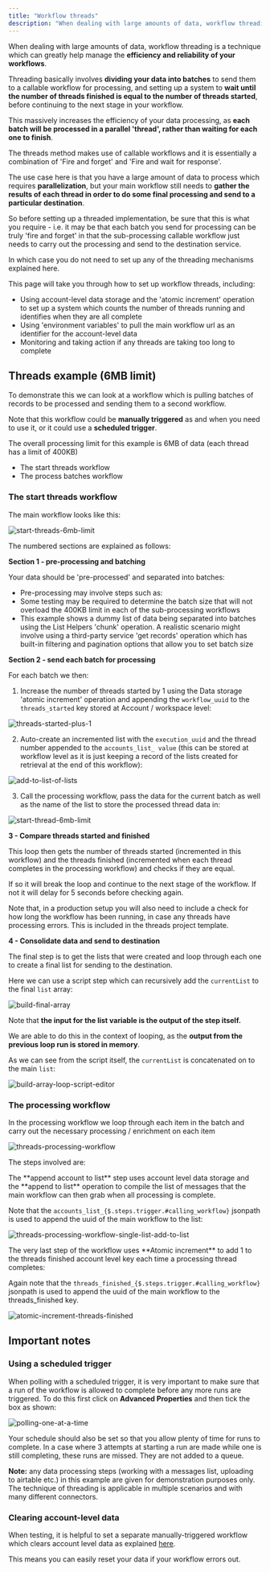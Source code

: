 ```yaml
---
title: "Workflow threads"
description: "When dealing with large amounts of data, workflow threading is a technique which can greatly help manage the efficiency and reliability of your workflows."
---
```


When dealing with large amounts of data, workflow threading is a technique which can greatly help manage the **efficiency and reliability of your workflows**.

Threading basically involves **dividing your data into batches** to send them to a callable workflow for processing, and setting up a system to **wait until the number of threads finished is equal to the number of threads started**, before continuing to the next stage in your workflow.

This massively increases the efficiency of your data processing, as **each batch will be processed in a parallel 'thread', rather than waiting for each one to finish**.

<Info>
The threads method makes use of callable workflows and it is essentially a combination of 'Fire and forget' and 'Fire and wait for response'.

The use case here is that you have a large amount of data to process which requires **parallelization**, but your main workflow still needs to **gather the results of each thread in order to do some final processing and send to a particular destination**.

So before setting up a threaded implementation, be sure that this is what you require - i.e. it may be that each batch you send for processing can be truly 'fire and forget' in that the sub-processing callable workflow just needs to carry out the processing and send to the destination service.

In which case you do not need to set up any of the threading mechanisms explained here.
</Info>

This page will take you through how to set up workflow threads, including:

- Using account-level data storage and the 'atomic increment' operation to set up a system which counts the number of threads running and identifies when they are all complete
- Using 'environment variables' to pull the main workflow url as an identifier for the account-level data
- Monitoring and taking action if any threads are taking too long to complete

## Threads example (6MB limit)

To demonstrate this we can look at a workflow which is pulling batches of records to be processed and sending them to a second workflow.

Note that this workflow could be **manually triggered** as and when you need to use it, or it could use a **scheduled trigger**.

The overall processing limit for this example is 6MB of data (each thread has a limit of 400KB)

- The start threads workflow
- The process batches workflow

### The start threads workflow

The main workflow looks like this:

![start-threads-6mb-limit](/images/platform/automation-integration/advanced-use-cases/processing-data-at-scale/56SJLCCskxfnwYGKuiF3jn_start-threads-6mb-limit.png)

The numbered sections are explained as follows:

**Section 1 - pre-processing and batching**

Your data should be 'pre-processed' and separated into batches:

- Pre-processing may involve steps such as:
- Some testing may be required to determine the batch size that will not overload the 400KB limit in each of the sub-processing workflows
- This example shows a dummy list of data being separated into batches using the List Helpers 'chunk' operation. A realistic scenario might involve using a third-party service 'get records' operation which has built-in filtering and pagination options that allow you to set batch size

**Section 2 - send each batch for processing**

For each batch we then:

1. Increase the number of threads started by 1 using the Data storage 'atomic increment' operation and appending the `workflow_uuid` to the `threads_started` key stored at Account / workspace level:

![threads-started-plus-1](/images/platform/automation-integration/advanced-use-cases/processing-data-at-scale/42TRtoFWPs4wQ8kNAOyRb6_threads-started-plus-1.png)

2. Auto-create an incremented list with the `execution_uuid` and the thread number appended to the `accounts_list_ value` (this can be stored at workflow level as it is just keeping a record of the lists created for retrieval at the end of this workflow):

![add-to-list-of-lists](/images/platform/automation-integration/advanced-use-cases/processing-data-at-scale/2wmRNFlWRbJTB1626x7PHE_add-to-list-of-lists.png)

3. Call the processing workflow, pass the data for the current batch as well as the name of the list to store the processed thread data in:

![start-thread-6mb-limit](/images/platform/automation-integration/advanced-use-cases/processing-data-at-scale/39u4ejnH9sdqNQujv11lS8_start-thread-6mb-limit.png)

**3 - Compare threads started and finished**

This loop then gets the number of threads started (incremented in this workflow) and the threads finished (incremented when each thread completes in the processing workflow) and checks if they are equal.

If so it will break the loop and continue to the next stage of the workflow. If not it will delay for 5 seconds before checking again.

Note that, in a production setup you will also need to include a check for how long the workflow has been running, in case any threads have processing errors. This is included in the threads project template.

**4 - Consolidate data and send to destination**

The final step is to get the lists that were created and loop through each one to create a final list for sending to the destination.

Here we can use a script step which can recursively add the `currentList` to the final `list` array:

![build-final-array](/images/platform/automation-integration/advanced-use-cases/processing-data-at-scale/57Ef40C5MTcfjVYNTfRkMy_build-final-array.png)

Note that **the input for the list variable is the output of the step itself.** 

We are able to do this in the context of looping, as the **output from the previous loop run is stored in memory**.

As we can see from the script itself, the `currentList` is concatenated on to the main `list`:

![build-array-loop-script-editor](/images/platform/automation-integration/advanced-use-cases/processing-data-at-scale/75T2zNmW4Wice2VWN8uO1G_build-array-loop-script-editor.png)

### The processing workflow

In the processing workflow we loop through each item in the batch and carry out the necessary processing / enrichment on each item

![threads-processing-workflow](/images/platform/automation-integration/advanced-use-cases/processing-data-at-scale/3yTxBAeXU2ODD0OMx0G1xX_threads-processing-workflow.png)

The steps involved are:

<AccordionGroup>
<Accordion title="1 - process data">
The **append account to list** step uses account level data storage and the **append to list** operation to compile the list of messages that the main workflow can then grab when all processing is complete.

Note that the `accounts_list_{$.steps.trigger.#calling_workflow}` jsonpath is used to append the uuid of the main workflow to the list:

![threads-processing-workflow-single-list-add-to-list](/images/f433c181-79dbf4c9_threads-processing-workflow-single-list-add-to-list.png)
</Accordion>

<Accordion title="2 - increase threads finished count">
The very last step of the workflow uses **Atomic increment** to add 1 to the threads finished account level key each time a processing thread completes:

Again note that the `threads_finished_{$.steps.trigger.#calling_workflow}` jsonpath is used to append the uuid of the main workflow to the threads_finished key.

![atomic-increment-threads-finished](/images/f433c181-ce724e13_atomic-increment-threads-finished.png)
</Accordion>
</AccordionGroup>

## Important notes

### Using a scheduled trigger

When polling with a scheduled trigger, it is very important to make sure that a run of the workflow is allowed to complete before any more runs are triggered. To do this first click on **Advanced Properties** and then tick the box as shown:

![polling-one-at-a-time](/images/platform/automation-integration/advanced-use-cases/processing-data-at-scale/f433c181-019092dc_polling-one-at-a-time.png)

Your schedule should also be set so that you allow plenty of time for runs to complete. In a case where 3 attempts at starting a run are made while one is still completing, these runs are missed. They are not added to a queue.

**Note:** any data processing steps (working with a messages list, uploading to airtable etc.) in this example are given for demonstration purposes only. The technique of threading is applicable in multiple scenarios and with many different connectors.

### Clearing account-level data

When testing, it is helpful to set a separate manually-triggered workflow which clears account level data as explained [here](/connectors/core/data-storage/#clearing-account-level-data).

This means you can easily reset your data if your workflow errors out.

